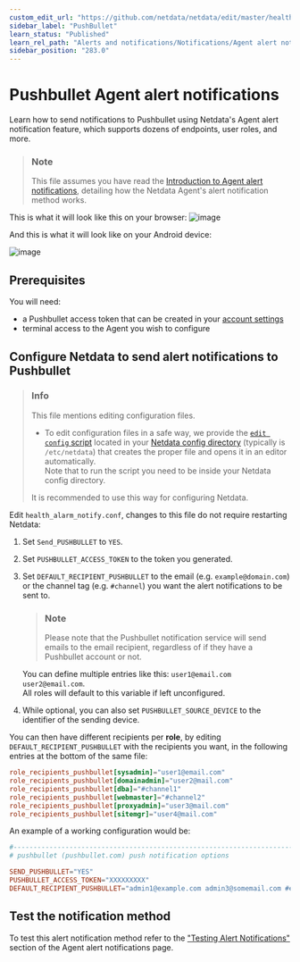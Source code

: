 ```yaml
---
custom_edit_url: "https://github.com/netdata/netdata/edit/master/health/notifications/pushbullet/README.md"
sidebar_label: "PushBullet"
learn_status: "Published"
learn_rel_path: "Alerts and notifications/Notifications/Agent alert notifications"
sidebar_position: "283.0"
---
```

# Pushbullet Agent alert notifications

Learn how to send notifications to Pushbullet using Netdata's Agent alert notification feature, which supports dozens of endpoints, user roles, and more.

> ### Note
>
> This file assumes you have read the [Introduction to Agent alert notifications](/docs/alerts-and-notifications/notifications/agent-alert-notifications), detailing how the Netdata Agent's alert notification method works.

This is what it will look like this on your browser:
![image](https://user-images.githubusercontent.com/70198089/229842827-e9c93e44-3c86-4ab6-9b44-d8b36a00b015.png)

And this is what it will look like on your Android device:

![image](https://user-images.githubusercontent.com/70198089/229842936-ea7e8f92-a353-43ca-a993-b1cc08e8508b.png)

## Prerequisites

You will need:

- a Pushbullet access token that can be created in your [account settings](https://www.pushbullet.com/#settings/account)
- terminal access to the Agent you wish to configure

## Configure Netdata to send alert notifications to Pushbullet

> ### Info
>
> This file mentions editing configuration files.  
>
> - To edit configuration files in a safe way, we provide the [`edit config` script](/docs/getting-started/manage-and-configure/configuration#use-edit-config-to-edit-configuration-files) located in your [Netdata config directory](/docs/getting-started/manage-and-configure/configuration#the-netdata-config-directory) (typically is `/etc/netdata`) that creates the proper file and opens it in an editor automatically.  
> Note that to run the script you need to be inside your Netdata config directory.
>
> It is recommended to use this way for configuring Netdata.

Edit `health_alarm_notify.conf`, changes to this file do not require restarting Netdata:

1. Set `Send_PUSHBULLET` to `YES`.
2. Set `PUSHBULLET_ACCESS_TOKEN` to the token you generated.
3. Set `DEFAULT_RECIPIENT_PUSHBULLET` to the email (e.g. `example@domain.com`) or the channel tag (e.g. `#channel`) you want the alert notifications to be sent to.  

   > ### Note
   >
   > Please note that the Pushbullet notification service will send emails to the email recipient, regardless of if they have a Pushbullet account or not.

   You can define multiple entries like this: `user1@email.com user2@email.com`.  
   All roles will default to this variable if left unconfigured.
4. While optional, you can also set `PUSHBULLET_SOURCE_DEVICE` to the identifier of the sending device.

You can then have different recipients per **role**, by editing `DEFAULT_RECIPIENT_PUSHBULLET` with the recipients you want, in the following entries at the bottom of the same file:

```conf
role_recipients_pushbullet[sysadmin]="user1@email.com"
role_recipients_pushbullet[domainadmin]="user2@mail.com"
role_recipients_pushbullet[dba]="#channel1"
role_recipients_pushbullet[webmaster]="#channel2"
role_recipients_pushbullet[proxyadmin]="user3@mail.com"
role_recipients_pushbullet[sitemgr]="user4@mail.com"
```

An example of a working configuration would be:

```conf
#------------------------------------------------------------------------------
# pushbullet (pushbullet.com) push notification options

SEND_PUSHBULLET="YES"
PUSHBULLET_ACCESS_TOKEN="XXXXXXXXX"
DEFAULT_RECIPIENT_PUSHBULLET="admin1@example.com admin3@somemail.com #examplechanneltag #anotherchanneltag"
```

## Test the notification method

To test this alert notification method refer to the ["Testing Alert Notifications"](/docs/alerts-and-notifications/notifications/agent-alert-notifications#testing-alert-notifications) section of the Agent alert notifications page.
